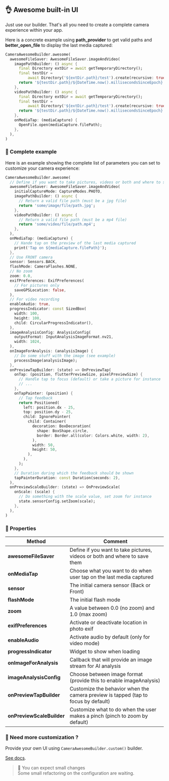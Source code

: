 ## 👌 Awesome built-in UI

Just use our builder. 
That's all you need to create a complete camera experience within your app.

Here is a concrete example using **path_provider** to get valid paths and **better_open_file** to display the last media captured:

```dart
CameraAwesomeBuilder.awesome(
  awesomeFileSaver: AwesomeFileSaver.imageAndVideo(
    imagePathBuilder: () async {
      final Directory extDir = await getTemporaryDirectory();
      final testDir =
          await Directory('${extDir.path}/test').create(recursive: true);
      return '${testDir.path}/${DateTime.now().millisecondsSinceEpoch}.jpg';
    },
    videoPathBuilder: () async {
      final Directory extDir = await getTemporaryDirectory();
      final testDir =
          await Directory('${extDir.path}/test').create(recursive: true);
      return '${testDir.path}/${DateTime.now().millisecondsSinceEpoch}.mp4';
    },
    onMediaTap: (mediaCapture) {
      OpenFile.open(mediaCapture.filePath);
    },
  ),
)
```

### 📝 Complete example

Here is an example showing the complete list of parameters you can set to customize your camera experience:

``` dart
CameraAwesomeBuilder.awesome(
  // Define if you want to take pictures, videos or both and where to save them
  awesomeFileSaver: AwesomeFileSaver.imageAndVideo(
    initialCaptureMode: CaptureModes.PHOTO,
    imagePathBuilder: () async {
      // Return a valid file path (must be a jpg file)
      return 'some/image/file/path.jpg';
    },
    videoPathBuilder: () async {
      // Return a valid file path (must be a mp4 file)
      return 'some/video/file/path.mp4';
    },
  ),
  onMediaTap: (mediaCapture) {
    // Hande tap on the preview of the last media captured
    print('Tap on ${mediaCapture.filePath}');
  },
  // Use FRONT camera
  sensor: Sensors.BACK,
  flashMode: CameraFlashes.NONE,
  // No zoom
  zoom: 0.0,
  exifPreferences: ExifPreferences(
    // For pictures only
    saveGPSLocation: false,
  ),
  // For video recording
  enableAudio: true,
  progressIndicator: const SizedBox(
    width: 100,
    height: 100,
    child: CircularProgressIndicator(),
  ),
  imageAnalysisConfig: AnalysisConfig(
    outputFormat: InputAnalysisImageFormat.nv21,
    width: 1024,
  ),
  onImageForAnalysis: (analysisImage) {
    // Do some stuff with the image (see example)
    processImage(analysisImage);
  },
  onPreviewTapBuilder: (state) => OnPreviewTap(
    onTap: (position, flutterPreviewSize, pixelPreviewSize) {
      // Handle tap to focus (default) or take a picture for instance
      // ...
    },
    onTapPainter: (position) {
      // Tap feedback
      return Positioned(
        left: position.dx - 25,
        top: position.dy - 25,
        child: IgnorePointer(
          child: Container(
            decoration: BoxDecoration(
              shape: BoxShape.circle,
              border: Border.all(color: Colors.white, width: 2),
            ),
            width: 50,
            height: 50,
          ),
        ),
      );
    },
    // Duration during which the feedback should be shown
    tapPainterDuration: const Duration(seconds: 2),
  ),
  onPreviewScaleBuilder: (state) => OnPreviewScale(
    onScale: (scale) {
      // Do something with the scale value, set zoom for instance
      state.sensorConfig.setZoom(scale);
    },
  ),
)
```

### 🔬 Properties

| Method                           | Comment | 
|----------------------------------|---------|
| **awesomeFileSaver**           | Define if you want to take pictures, videos or both and where to save them  |
| **onMediaTap**           | Choose what you want to do when user tap on the last media captured |
| **sensor**           | The initial camera sensor (Back or Front) |
| **flashMode**           | The initial flash mode |
| **zoom**           | A value between 0.0 (no zoom) and 1.0 (max zoom) |
| **exifPreferences**           | Activate or deactivate location in photo exif |
| **enableAudio**           | Activate audio by default (only for video mode) |
| **progressIndicator**           | Widget to show when loading |
| **onImageForAnalysis**           | Callback that will provide an image stream for AI analysis |
| **imageAnalysisConfig** | Choose between image format (provide this to enable imageAnalysis) |
| **onPreviewTapBuilder** | Customize the behavior when the camera preview is tapped (tap to focus by default) |
| **onPreviewScaleBuilder** | Customize what to do when the user makes a pinch (pinch to zoom by default) |


### 🔨 Need more customization ?

Provide your own UI using `CameraAwesomeBuilder.custom()` builder.

[See docs](/custom-ui).

> 🚧 You can expect small changes <br/>
> Some small refactoring on the configuration are waiting. 


